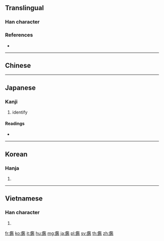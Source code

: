{{character info/new}}
{{also|鉴}}
==Translingual==
{{Han simplified forms|鑒|鑑|鉴}}
===Han character===
{{Han char|rn=167|rad=金|as=14|sn=22|four=88117|canj=CSIT,CSMT|ids=⿰釒監}}

===References===
* {{Han ref|kx=1325.100|dkj=40988|dj=1826.050|hdz=64267.060|uh=9451|ud=37969|bh=C5B2|bd=50610}}

----

==Chinese==
{{zh-see|鑒|v}}

----

==Japanese==

===Kanji===
{{ja-kanji|grade=c|rs=金14}}

# identify

====Readings====
* {{ja-readings|goon=[[けん]] (ken)|kanon=[[かん]] (kan)|kun=[[かがみ]] (kagami), [[かんがみる]] (kangamiru)|nanori=}}

----

==Korean==

===Hanja===
{{ko-hanja|hangeul=감|eumhun=|rv=gam|mr=kam|y=kam}}

# {{defn|lang=ko|sort=金15}}

----

==Vietnamese==

===Han character===
{{vi-hantu|[[giám]], [[gương]]|rs=金15}}

# {{defn|lang=vi|sort=金15}}

[[fr:鑑]]
[[ko:鑑]]
[[it:鑑]]
[[hu:鑑]]
[[mg:鑑]]
[[ja:鑑]]
[[pl:鑑]]
[[sv:鑑]]
[[th:鑑]]
[[zh:鑑]]